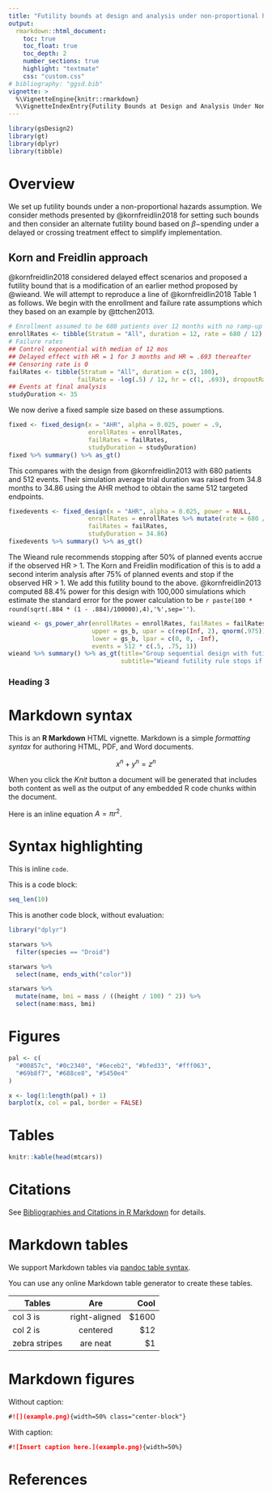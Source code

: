 ```yaml
---
title: "Futility bounds at design and analysis under non-proportional hazards"
output:
  rmarkdown::html_document:
    toc: true
    toc_float: true
    toc_depth: 2
    number_sections: true
    highlight: "textmate"
    css: "custom.css"
# bibliography: "ggsd.bib"
vignette: >
  %\VignetteEngine{knitr::rmarkdown}
  %\VignetteIndexEntry{Futility Bounds at Design and Analysis Under Non-proportional Hazards}
---
```



```r
library(gsDesign2)
library(gt)
library(dplyr)
library(tibble)
```


# Overview

We set up futility bounds under a non-proportional hazards assumption.
We consider methods presented by @kornfreidlin2018 for setting such bounds and then consider an alternate futility bound based on $\beta-$spending under a delayed or crossing treatment effect to simplify implementation.

## Korn and Freidlin approach

@kornfreidlin2018 considered delayed effect scenarios and proposed a futility bound that is a modification of an earlier method proposed by @wieand. 
We will attempt to reproduce a line of @kornfreidlin2018 Table 1 as follows.
We begin with the enrollment and failure rate assumptions which they based on an example by @ttchen2013.

```r
# Enrollment assumed to be 680 patients over 12 months with no ramp-up
enrollRates <- tibble(Stratum = "All", duration = 12, rate = 680 / 12)
# Failure rates
## Control exponential with median of 12 mos
## Delayed effect with HR = 1 for 3 months and HR = .693 thereafter
## Censoring rate is 0
failRates <- tibble(Stratum = "All", duration = c(3, 100), 
                   failRate = -log(.5) / 12, hr = c(1, .693), dropoutRate = 0)
## Events at final analysis
studyDuration <- 35 
```

We now derive a fixed sample size based on these assumptions.

```r
fixed <- fixed_design(x = "AHR", alpha = 0.025, power = .9, 
                      enrollRates = enrollRates,
                      failRates = failRates,
                      studyDuration = studyDuration)
fixed %>% summary() %>% as_gt()
```


This compares with the design from @kornfreidlin2013 with 680 patients and 512 events.
Their simulation average trial duration was raised from 34.8 months to 34.86 using the AHR method to obtain the same 512 targeted endpoints.

 
```r
fixedevents <- fixed_design(x = "AHR", alpha = 0.025, power = NULL, 
                      enrollRates = enrollRates %>% mutate(rate = 680 / 12),
                      failRates = failRates,
                      studyDuration = 34.86)
fixedevents %>% summary() %>% as_gt()
```


The Wieand rule recommends stopping after 50% of planned events accrue if the observed HR > 1.
The Korn and Freidlin modification of this is to add a second interim analysis after 75% of planned events and stop if the observed HR > 1.
We add this futility bound to the above.
@kornfreidlin2013 computed 88.4% power for this design with 100,000 simulations which estimate the standard error for the power calculation to be `r paste(100 * round(sqrt(.884 * (1 - .884)/100000),4),'%',sep='')`.

```r
wieand <- gs_power_ahr(enrollRates = enrollRates, failRates = failRates,
                       upper = gs_b, upar = c(rep(Inf, 2), qnorm(.975)),
                       lower = gs_b, lpar = c(0, 0, -Inf),
                       events = 512 * c(.5, .75, 1))
wieand %>% summary() %>% as_gt(title="Group sequential design with futility only",
                               subtitle="Wieand futility rule stops if HR > 1")
```




### Heading 3

# Markdown syntax

This is an **R Markdown** HTML vignette. Markdown is a simple _formatting syntax_
for authoring HTML, PDF, and Word documents.

$$x^n + y^n = z^n$$

When you click the _Knit_ button a document will be generated that includes both
content as well as the output of any embedded R code chunks within the document.

Here is an inline equation $A = \pi r^2$.

# Syntax highlighting

This is inline `code`.

This is a code block:

```r
seq_len(10)
```

This is another code block, without evaluation:

```r
library("dplyr")

starwars %>% 
  filter(species == "Droid")

starwars %>% 
  select(name, ends_with("color"))

starwars %>% 
  mutate(name, bmi = mass / ((height / 100) ^ 2)) %>%
  select(name:mass, bmi)
```

# Figures

```r
pal <- c(
  "#00857c", "#0c2340", "#6eceb2", "#bfed33", "#fff063",
  "#69b8f7", "#688ce8", "#5450e4"
)

x <- log(1:length(pal) + 1)
barplot(x, col = pal, border = FALSE)
```

# Tables

```r
knitr::kable(head(mtcars))
```

# Citations

See [Bibliographies and Citations in R Markdown](https://rmarkdown.rstudio.com/authoring_bibliographies_and_citations.html)
for details.

# Markdown tables

We support Markdown tables via
[pandoc table syntax](https://pandoc.org/MANUAL.html#tables).

You can use any online Markdown table generator to create these tables.

| Tables        | Are           | Cool  |
| ------------- |:-------------:| -----:|
| col 3 is      | right-aligned | $1600 |
| col 2 is      | centered      |   $12 |
| zebra stripes | are neat      |    $1 |

# Markdown figures

Without caption:

```markdown
#![](example.png){width=50% class="center-block"}
```

With caption:

```markdown
#![Insert caption here.](example.png){width=50%}
```

# References
